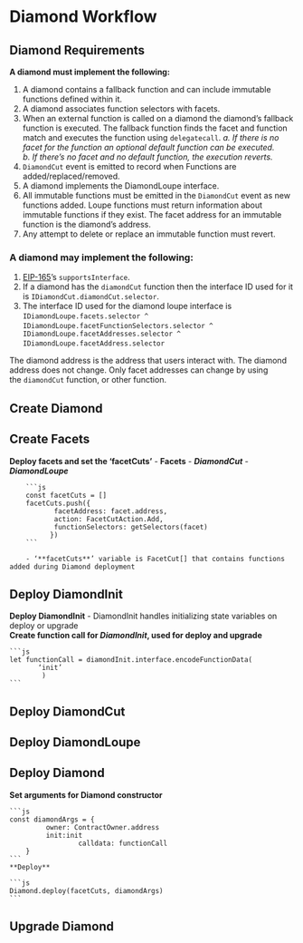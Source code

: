 # **Diamond Workflow**

## **Diamond Requirements**

**A diamond must implement the following:**
1. A diamond contains a fallback function and can include immutable functions defined within it.
2. A diamond associates function selectors with facets.
3. When an external function is called on a diamond the diamond’s fallback function is executed. The fallback function finds the facet and function match and executes the function using `delegatecall`. 
    *a. If there is no facet for the function an optional default function can be executed. <br/>*
    *b. If there’s no facet and no default function, the execution reverts.*
4. `DiamondCut` event is emitted to record when Functions are added/replaced/removed.
5. A diamond implements the DiamondLoupe interface.
6. All immutable functions must be emitted in the `DiamondCut` event as new functions added. Loupe functions must return information about immutable functions if they exist. The facet address for an immutable function is the diamond’s address. 
7. Any attempt to delete or replace an immutable function must revert.

### A diamond may implement the following:

1. [EIP-165](https://eips.ethereum.org/EIPS/eip-165)’s `supportsInterface`. 
2. If a diamond has the `diamondCut` function then the interface ID used for it is `IDiamondCut.diamondCut.selector`. 
3. The interface ID used for the diamond loupe interface is 
`IDiamondLoupe.facets.selector ^ `
`IDiamondLoupe.facetFunctionSelectors.selector ^ IDiamondLoupe.facetAddresses.selector ^ `
`IDiamondLoupe.facetAddress.selector`

The diamond address is the address that users interact with. The diamond address does not change. Only facet addresses can change by using the `diamondCut` function, or other function.

## Create Diamond

## Create Facets
**Deploy facets and set the ‘facetCuts’**
    - **Facets**
        - ***DiamondCut***
        - ***DiamondLoupe***
        
        ```js
        const facetCuts = []
        facetCuts.push({
               facetAddress: facet.address,
               action: FacetCutAction.Add,
               functionSelectors: getSelectors(facet)
              })
        ```
        
        - ‘**facetCuts**’ variable is FacetCut[] that contains functions added during Diamond deployment
## Deploy DiamondInit
**Deploy DiamondInit**
    - DiamondInit handles initializing state variables on deploy or upgrade <br/>
**Create function call for *DiamondInit*, used for deploy and upgrade**
    
    ```js
    let functionCall = diamondInit.interface.encodeFunctionData(
           ‘init’
            )
    ```

## Deploy DiamondCut
## Deploy DiamondLoupe
## Deploy Diamond
**Set arguments for Diamond constructor**
    
    ```js
    const diamondArgs = {
             owner: ContractOwner.address
             init:init 
    				 calldata: functionCall
        }
    ```
    **Deploy**
    
    ```js
    Diamond.deploy(facetCuts, diamondArgs)
    ```
## Upgrade Diamond




    

    
